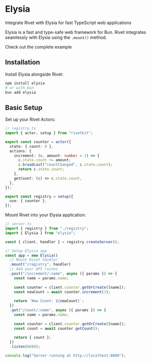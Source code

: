 # Elysia

Integrate Rivet with Elysia for fast TypeScript web applications

Elysia is a fast and type-safe web framework for Bun. Rivet integrates seamlessly with Elysia using the `.mount()` method.

<CardGroup>
<Card title="View Example on GitHub" icon="github" href="https://github.com/rivet-gg/rivetkit/tree/main/examples/elysia">
	Check out the complete example
</Card>
</CardGroup>

## Installation

Install Elysia alongside Rivet:

```bash
npm install elysia
# or with bun
bun add elysia
```

## Basic Setup

<Steps>
<Step title="Create Your Registry">
Set up your Rivet Actors:

```typescript
// registry.ts
import { actor, setup } from "rivetkit";

export const counter = actor({
  state: { count: 0 },
  actions: {
    increment: (c, amount: number = 1) => {
      c.state.count += amount;
      c.broadcast("countChanged", c.state.count);
      return c.state.count;
    },
    getCount: (c) => c.state.count,
  },
});

export const registry = setup({
  use: { counter },
});
```
</Step>

<Step title="Integrate with Elysia">
Mount Rivet into your Elysia application:

```typescript
// server.ts
import { registry } from "./registry";
import { Elysia } from "elysia";

const { client, handler } = registry.createServer();

// Setup Elysia app
const app = new Elysia()
  // Mount Rivet handler
  .mount("/registry", handler)
  // Add your API routes
  .post("/increment/:name", async ({ params }) => {
    const name = params.name;
    
    const counter = client.counter.getOrCreate([name]);
    const newCount = await counter.increment(1);
    
    return `New Count: ${newCount}`;
  })
  .get("/count/:name", async ({ params }) => {
    const name = params.name;
    
    const counter = client.counter.getOrCreate([name]);
    const count = await counter.getCount();
    
    return { count };
  })
  .listen(8080);

console.log("Server running at http://localhost:8080");
```
</Step>
</Steps>

